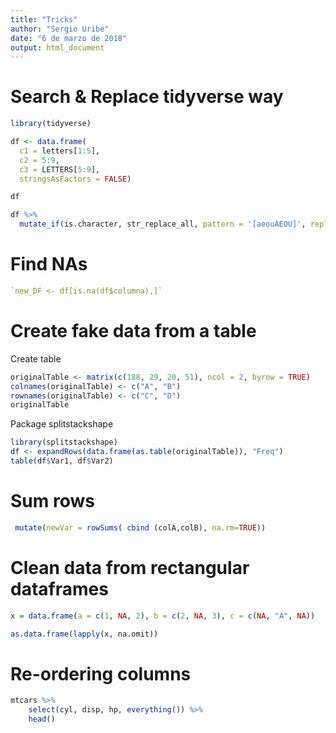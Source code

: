 ```yaml
---
title: "Tricks"
author: "Sergio Uribe"
date: "6 de marzo de 2018"
output: html_document
---
```

# Search & Replace tidyverse way

```r
library(tidyverse)
```

```r
df <- data.frame(
  c1 = letters[1:5], 
  c2 = 5:9, 
  c3 = LETTERS[5:9], 
  stringsAsFactors = FALSE)
```

```r
df
```

```r
df %>% 
  mutate_if(is.character, str_replace_all, pattern = '[aeouAEOU]', replacement = 'ths should be aeouAEIOU except i or I ')

```


# Find NAs

```r
`new_DF <- df[is.na(df$columna),]`
```

# Create fake data from a table

Create table
```r
originalTable <- matrix(c(188, 29, 20, 51), ncol = 2, byrow = TRUE)
colnames(originalTable) <- c("A", "B")
rownames(originalTable) <- c("C", "D")
originalTable
```
Package splitstackshape
```r
library(splitstackshape)
df <- expandRows(data.frame(as.table(originalTable)), "Freq")
table(df$Var1, df$Var2)
```

# Sum rows
```r
 mutate(newVar = rowSums( cbind (colA,colB), na.rm=TRUE))
```

# Clean data from rectangular dataframes
```r
x = data.frame(a = c(1, NA, 2), b = c(2, NA, 3), c = c(NA, "A", NA))
```

```r
as.data.frame(lapply(x, na.omit))
```

# Re-ordering columns
```r
mtcars %>% 
    select(cyl, disp, hp, everything()) %>% 
    head()
```



